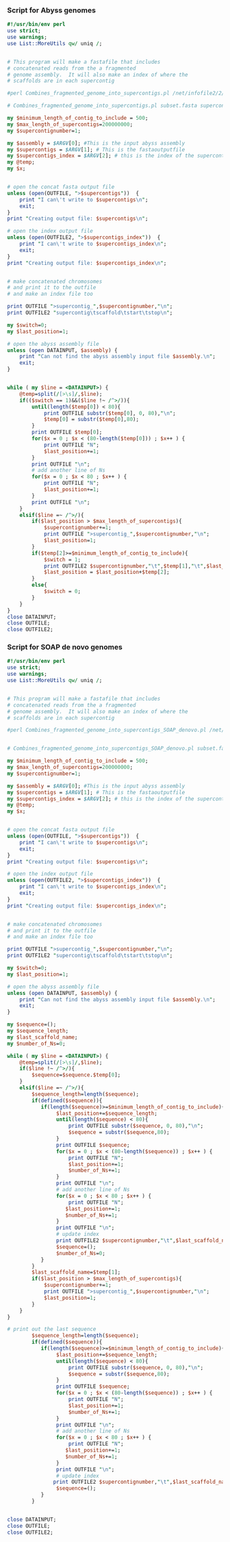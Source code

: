 ### Script for Abyss genomes

```perl
#!/usr/bin/env perl
use strict;
use warnings;
use List::MoreUtils qw/ uniq /;


# This program will make a fastafile that includes
# concatenated reads from the a fragmented
# genome assembly.  It will also make an index of where the
# scaffolds are in each supercontig

#perl Combines_fragmented_genome_into_supercontigs.pl /net/infofile2/2/scratch/evanslab_backups/Hymenochirus_2016/abyss/BJE3814-8.fa /net/infofile2/2/scratch/evanslab_backups/Hymenochirus_2016/abyss/BJE3814-8_abyss_supercontigs.fa /net/infofile2/2/scratch/evanslab_backups/Hymenochirus_2016/abyss/BJE3814-8_abyss_supercontigs_index

# Combines_fragmented_genome_into_supercontigs.pl subset.fasta supercontigs.fasta supercontig.index

my $minimum_length_of_contig_to_include = 500;
my $max_length_of_supercontigs=200000000;
my $supercontignumber=1;

my $assembly = $ARGV[0]; #This is the input abyss assembly
my $supercontigs = $ARGV[1]; # This is the fastaoutputfile 
my $supercontigs_index = $ARGV[2]; # this is the index of the supercontigs
my @temp;
my $x;


# open the concat fasta output file
unless (open(OUTFILE, ">$supercontigs"))  {
    print "I can\'t write to $supercontigs\n";
    exit;
}
print "Creating output file: $supercontigs\n";

# open the index output file
unless (open(OUTFILE2, ">$supercontigs_index"))  {
    print "I can\'t write to $supercontigs_index\n";
    exit;
}
print "Creating output file: $supercontigs_index\n";


# make concatenated chromosomes
# and print it to the outfile
# and make an index file too

print OUTFILE ">supercontig_",$supercontignumber,"\n";
print OUTFILE2 "supercontig\tscaffold\tstart\tstop\n";

my $switch=0;
my $last_position=1;

# open the abyss assembly file
unless (open DATAINPUT, $assembly) {
    print "Can not find the abyss assembly input file $assembly.\n";
    exit;
}


while ( my $line = <DATAINPUT>) {
    @temp=split(/[>\s]/,$line);
    if(($switch == 1)&&($line !~ /^>/)){
        until(length($temp[0]) < 80){
            print OUTFILE substr($temp[0], 0, 80),"\n";
            $temp[0] = substr($temp[0],80);
        }
        print OUTFILE $temp[0];
        for($x = 0 ; $x < (80-length($temp[0])) ; $x++ ) {
            print OUTFILE "N";
            $last_position+=1;
        }
        print OUTFILE "\n";
        # add another line of Ns
        for($x = 0 ; $x < 80 ; $x++ ) {
            print OUTFILE "N";
            $last_position+=1;
        }   
        print OUTFILE "\n";
    }
    elsif($line =~ /^>/){
        if($last_position > $max_length_of_supercontigs){
            $supercontignumber+=1;
            print OUTFILE ">supercontig_",$supercontignumber,"\n";
            $last_position=1;
        }    
        if($temp[2]>=$minimum_length_of_contig_to_include){ 
            $switch = 1;
            print OUTFILE2 $supercontignumber,"\t",$temp[1],"\t",$last_position,"\t",$last_position+$temp[2]-1,"\n";
            $last_position = $last_position+$temp[2];
        }
        else{
            $switch = 0;
        }
    }
}
close DATAINPUT;
close OUTFILE;
close OUTFILE2;


```

### Script for SOAP de novo genomes

```perl
#!/usr/bin/env perl
use strict;
use warnings;
use List::MoreUtils qw/ uniq /;


# This program will make a fastafile that includes
# concatenated reads from the a fragmented
# genome assembly.  It will also make an index of where the
# scaffolds are in each supercontig

#perl Combines_fragmented_genome_into_supercontigs_SOAP_denovo.pl /net/infofile2/2/scratch/evanslab_backups/Hymenochirus_2016/abyss/SOAP_Hymeno_genome.scafSeq /net/infofile2/2/scratch/evanslab_backups/Hymenochirus_2016/abyss/SOAP_Hymeno_genome_scafSeq_supercontigs.fa /net/infofile2/2/scratch/evanslab_backups/Hymenochirus_2016/abyss/SOAP_Hymeno_genome_scafSeq_supercontigs_index


# Combines_fragmented_genome_into_supercontigs_SOAP_denovo.pl subset.fasta supercontigs.fasta supercontig.index

my $minimum_length_of_contig_to_include = 500;
my $max_length_of_supercontigs=200000000;
my $supercontignumber=1;

my $assembly = $ARGV[0]; #This is the input abyss assembly
my $supercontigs = $ARGV[1]; # This is the fastaoutputfile 
my $supercontigs_index = $ARGV[2]; # this is the index of the supercontigs
my @temp;
my $x;


# open the concat fasta output file
unless (open(OUTFILE, ">$supercontigs"))  {
    print "I can\'t write to $supercontigs\n";
    exit;
}
print "Creating output file: $supercontigs\n";

# open the index output file
unless (open(OUTFILE2, ">$supercontigs_index"))  {
    print "I can\'t write to $supercontigs_index\n";
    exit;
}
print "Creating output file: $supercontigs_index\n";


# make concatenated chromosomes
# and print it to the outfile
# and make an index file too

print OUTFILE ">supercontig_",$supercontignumber,"\n";
print OUTFILE2 "supercontig\tscaffold\tstart\tstop\n";

my $switch=0;
my $last_position=1;

# open the abyss assembly file
unless (open DATAINPUT, $assembly) {
    print "Can not find the abyss assembly input file $assembly.\n";
    exit;
}

my $sequence=();
my $sequence_length;
my $last_scaffold_name;
my $number_of_Ns=0;

while ( my $line = <DATAINPUT>) {
    @temp=split(/[>\s]/,$line);
    if($line !~ /^>/){
        $sequence=$sequence.$temp[0];
    }
    elsif($line =~ /^>/){
        $sequence_length=length($sequence);  
        if(defined($sequence)){
           if(length($sequence)>=$minimum_length_of_contig_to_include){ 
                $last_position+=$sequence_length;
                until(length($sequence) < 80){
                    print OUTFILE substr($sequence, 0, 80),"\n";
                    $sequence = substr($sequence,80);
                }
                print OUTFILE $sequence;
                for($x = 0 ; $x < (80-length($sequence)) ; $x++ ) {
                    print OUTFILE "N";
                    $last_position+=1;
                    $number_of_Ns+=1;
                }
                print OUTFILE "\n";
                # add another line of Ns
                for($x = 0 ; $x < 80 ; $x++ ) {
                    print OUTFILE "N";
                   $last_position+=1;
                   $number_of_Ns+=1;
                }   
                print OUTFILE "\n";
                # update index
                print OUTFILE2 $supercontignumber,"\t",$last_scaffold_name,"\t",$last_position-$sequence_length-$number_of_Ns,"\t",$last_position-$number_of_Ns-1,"\n";
                $sequence=();
                $number_of_Ns=0;
           }
        }
        $last_scaffold_name=$temp[1];
        if($last_position > $max_length_of_supercontigs){
            $supercontignumber+=1;
            print OUTFILE ">supercontig_",$supercontignumber,"\n";
            $last_position=1;
        }
    }
}

# print out the last sequence
        $sequence_length=length($sequence);  
        if(defined($sequence)){
           if(length($sequence)>=$minimum_length_of_contig_to_include){ 
                $last_position+=$sequence_length;
                until(length($sequence) < 80){
                    print OUTFILE substr($sequence, 0, 80),"\n";
                    $sequence = substr($sequence,80);
                }
                print OUTFILE $sequence;
                for($x = 0 ; $x < (80-length($sequence)) ; $x++ ) {
                    print OUTFILE "N";
                    $last_position+=1;
                    $number_of_Ns+=1;
                }
                print OUTFILE "\n";
                # add another line of Ns
                for($x = 0 ; $x < 80 ; $x++ ) {
                    print OUTFILE "N";
                   $last_position+=1;
                   $number_of_Ns+=1;
                }   
                print OUTFILE "\n";
                # update index
               print OUTFILE2 $supercontignumber,"\t",$last_scaffold_name,"\t",$last_position-$sequence_length-$number_of_Ns,"\t",$last_position-$number_of_Ns-1,"\n";
                $sequence=();
           }
        }


close DATAINPUT;
close OUTFILE;
close OUTFILE2;
```
